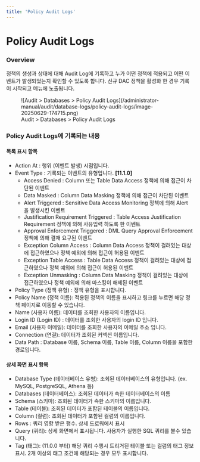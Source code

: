 ```yaml
---
title: 'Policy Audit Logs'
---
```


# Policy Audit Logs

### Overview

정책의 생성과 상태에 대해 Audit Log에 기록하고 누가 어떤 정책에 적용되고 어떤 이벤트가 발생되었는지 확인할 수 있도록 합니다. 신규 DAC 정책을 활성화 한 경우 기록이 시작되고 메뉴에 노출됩니다.

<figure data-layout="center" data-align="center">
![Audit &gt; Databases &gt; Policy Audit Logs](/administrator-manual/audit/database-logs/policy-audit-logs/image-20250629-174715.png)
<figcaption>
Audit &gt; Databases &gt; Policy Audit Logs
</figcaption>
</figure>

### Policy Audit Logs에 기록되는 내용

#### 목록 표시 항목

* Action At : 행위 (이벤트 발생) 시점입니다.
* Event Type : 기록되는 이벤트의 유형입니다. **[11.1.0]** 
    * Access Denied : Column 또는 Table Data Access 정책에 의해 접근이 차단된 이벤트
    * Data Masked : Column Data Masking 정책에 의해 접근이 차단된 이벤트
    * Alert Triggered : Sensitive Data Access Monitoring 정책에 의해 Alert 을 발생시킨 이벤트
    * Justification Requirement Triggered : Table Access Justification Requirement 정책에 의해 사유입력 하도록 한 이벤트
    * Approval Enforcement Triggered : DML Query Approval Enforcement 정책에 의해 결재 요구된 이벤트
    * Exception Column Access : Column Data Access 정책이 걸려있는 대상에 접근하였으나 정책 예외에 의해 접근이 허용된 이벤트
    * Exception Table Access : Table Data Access 정책이 걸려있는 대상에 접근하였으나 정책 예외에 의해 접근이 허용된 이벤트
    * Exception Unmasking : Column Data Masking 정책이 걸려있는 대상에 접근하였으나 정책 예외에 의해 마스킹이 해제된 이벤트
* Policy Type (정책 유형) : 정책 유형을 표시합니다.
* Policy Name (정책 이름): 적용된 정책의 이름을 표시하고 링크를 누르면 해당 정책 페이지로 이동할 수 있습니다.
* Name (사용자 이름): 데이터를 조회한 사용자의 이름입니다.
* Login ID (Login ID) : 데이터를 조회한 사용자의 login ID 입니다.
* Email (사용자 이메일): 데이터를 조회한 사용자의 이메일 주소 입니다.
* Connection (연결): 데이터가 조회된 커넥션 이름입니다.
* Data Path : Database 이름, Schema 이름, Table 이름, Column 이름을 포함한 경로입니다. 

#### 상세 화면 표시 항목

* Database Type (데이터베이스 유형): 조회된 데이터베이스의 유형입니다. (ex. MySQL, PostgreSQL, Athena 등)
* Databases (데이터베이스): 조회된 데이터가 속한 데이터베이스의 이름
* Schema (스키마): 조회된 데이터가 속한 스키마의 이름입니다. 
* Table (테이블): 조회된 데이터가 포함된 테이블의 이름입니다.
* Column (컬럼): 조회된 데이터가 포함된 컬럼의 이름입니다.
* Rows : 쿼리 영향 받은 행수. 상세 드로워에서 표시
* Query (쿼리): 상세 화면에서 표시됩니다. 사용자가 실행한 SQL 쿼리를 볼수 있습니다.
* Tag (태그): (11.0.0 부터) 해당 쿼리 수행시 트리거된 테이블 또는 컬럼의 태그 정보 표시. 2개 이상의 태그 조건에 해당되는 경우 모두 표시합니다.
